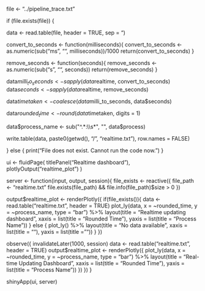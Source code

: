 file <- "../pipeline_trace.txt"

if (file.exists(file)) {

data <- read.table(file, header = TRUE, sep = "\t")

convert_to_seconds <- function(milliseconds){
  convert_to_seconds <- as.numeric(sub("ms", "", milliseconds))/1000
  return(convert_to_seconds)
}

remove_seconds <- function(seconds){
  remove_seconds <- as.numeric(sub("s", "", seconds))
  return(remove_seconds)
}


data$milli_to_seconds <- sapply(data$realtime, convert_to_seconds)
data$seconds <- sapply(data$realtime, remove_seconds)

data$timetaken <- coalesce(data$milli_to_seconds, data$seconds)

data$rounded_time <- round(data$timetaken, digits = 1)

data$process_name <- sub("^.*:\\s*", "", data$process)

write.table(data, paste0(getwd(), "/", "realtime.txt"), row.names = FALSE)

} else {
    print("File does not exist. Cannot run the code now.\n")
}

ui <- fluidPage(
    titlePanel("Realtime dashboard"),
    plotlyOutput("realtime_plot")
)

server <- function(input, output, session){
    file_exists <- reactive({
        file_path <- "realtime.txt"
        file.exists(file_path) && file.info(file_path)$size > 0
    })

output$realtime_plot <- renderPlotly({
    if(file_exists()){
        data <- read.table("realtime.txt", header = TRUE)
        plot_ly(data, x = ~rounded_time, y = ~process_name, type = "bar") %>%
            layout(title = "Realtime updating dashboard", xaxis = list(title = "Rounded Time"), yaxis = list(title = "Process Name"))
    } else {
    plot_ly() %>%
        layout(title = "No data available", xaxis = list(title = ""), yaxis = list(title = ""))
    }
})

observe({
    invalidateLater(1000, session)
    data <- read.table("realtime.txt", header = TRUE)
    output$realtime_plot <- renderPlotly({
        plot_ly(data, x = ~rounded_time, y = ~process_name, type = "bar") %>%
        layout(title = "Real-time Updating Dashboard", xaxis = list(title = "Rounded Time"), yaxis = list(title = "Process Name"))
    })
})
}


shinyApp(ui, server)

